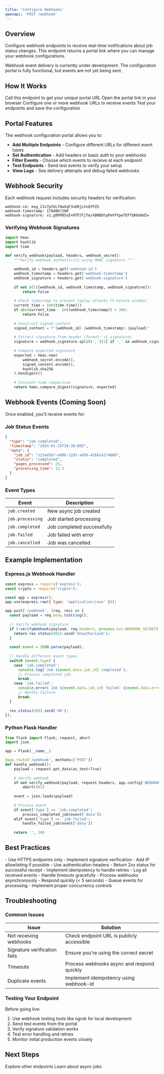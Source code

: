 ```yaml
---
title: 'Configure Webhooks'
openapi: 'POST /webhook'
---
```


## Overview

Configure webhook endpoints to receive real-time notifications about job status changes. This endpoint returns a portal link where you can manage your webhook configurations.

<Note>
  Webhook event delivery is currently under development. The configuration portal is fully functional, but events are not yet being sent.
</Note>

## How It Works

<Steps>
  <Step title="Request Portal Link">
    Call this endpoint to get your unique portal URL
  </Step>
  <Step title="Visit Portal">
    Open the portal link in your browser
  </Step>
  <Step title="Add Endpoints">
    Configure one or more webhook URLs to receive events
  </Step>
  <Step title="Test & Save">
    Test your endpoints and save the configuration
  </Step>
</Steps>

## Portal Features

The webhook configuration portal allows you to:

- **Add Multiple Endpoints** - Configure different URLs for different event types
- **Set Authentication** - Add headers or basic auth to your webhooks
- **Filter Events** - Choose which events to receive at each endpoint
- **Test Endpoints** - Send test events to verify your setup
- **View Logs** - See delivery attempts and debug failed webhooks

## Webhook Security

Each webhook request includes security headers for verification:

```
webhook-id: msg_2Jv7pYGL7UwXqF3v6RjLVxQYPZG
webhook-timestamp: 1704067200
webhook-signature: v1,g0hM9SsE+OTPJTjfm/kBRBOlqPmYFYpwTEFfQK6UHdI=
```

### Verifying Webhook Signatures

```python
import hmac
import hashlib
import time

def verify_webhook(payload, headers, webhook_secret):
    """Verify webhook authenticity using HMAC signature."""
    
    webhook_id = headers.get('webhook-id')
    webhook_timestamp = headers.get('webhook-timestamp')
    webhook_signature = headers.get('webhook-signature')
    
    if not all([webhook_id, webhook_timestamp, webhook_signature]):
        return False
    
    # Check timestamp to prevent replay attacks (5 minute window)
    current_time = int(time.time())
    if abs(current_time - int(webhook_timestamp)) > 300:
        return False
    
    # Construct signed content
    signed_content = f"{webhook_id}.{webhook_timestamp}.{payload}"
    
    # Extract signature from header (format: v1,signature)
    signature = webhook_signature.split(',')[1] if ',' in webhook_signature else webhook_signature
    
    # Compute expected signature
    expected = hmac.new(
        webhook_secret.encode(),
        signed_content.encode(),
        hashlib.sha256
    ).hexdigest()
    
    # Constant-time comparison
    return hmac.compare_digest(signature, expected)
```

## Webhook Events (Coming Soon)

Once enabled, you'll receive events for:

### Job Status Events

```json
{
  "type": "job.completed",
  "timestamp": "2024-01-15T10:30:00Z",
  "data": {
    "job_id": "123e4567-e89b-12d3-a456-426614174000",
    "status": "completed",
    "pages_processed": 25,
    "processing_time": 12.5
  }
}
```

### Event Types

| Event | Description |
|-------|-------------|
| `job.created` | New async job created |
| `job.processing` | Job started processing |
| `job.completed` | Job completed successfully |
| `job.failed` | Job failed with error |
| `job.cancelled` | Job was cancelled |

## Example Implementation

### Express.js Webhook Handler

```javascript
const express = require('express');
const crypto = require('crypto');

const app = express();
app.use(express.raw({ type: 'application/json' }));

app.post('/webhook', (req, res) => {
  const payload = req.body.toString();
  
  // Verify webhook signature
  if (!verifyWebhook(payload, req.headers, process.env.WEBHOOK_SECRET)) {
    return res.status(401).send('Unauthorized');
  }
  
  const event = JSON.parse(payload);
  
  // Handle different event types
  switch (event.type) {
    case 'job.completed':
      console.log(`Job ${event.data.job_id} completed`);
      // Process completed job
      break;
    case 'job.failed':
      console.error(`Job ${event.data.job_id} failed: ${event.data.error}`);
      // Handle failure
      break;
  }
  
  res.status(200).send('OK');
});
```

### Python Flask Handler

```python
from flask import Flask, request, abort
import json

app = Flask(__name__)

@app.route('/webhook', methods=['POST'])
def handle_webhook():
    payload = request.get_data(as_text=True)
    
    # Verify webhook
    if not verify_webhook(payload, request.headers, app.config['WEBHOOK_SECRET']):
        abort(401)
    
    event = json.loads(payload)
    
    # Process event
    if event['type'] == 'job.completed':
        process_completed_job(event['data'])
    elif event['type'] == 'job.failed':
        handle_failed_job(event['data'])
    
    return '', 200
```

## Best Practices

<AccordionGroup>
  <Accordion title="Endpoint Security">
    - Use HTTPS endpoints only
    - Implement signature verification
    - Add IP allowlisting if possible
    - Use authentication headers
  </Accordion>

  <Accordion title="Error Handling">
    - Return 2xx status for successful receipt
    - Implement idempotency to handle retries
    - Log all received events
    - Handle timeouts gracefully
  </Accordion>

  <Accordion title="Performance">
    - Process webhooks asynchronously
    - Respond quickly (< 5 seconds)
    - Queue events for processing
    - Implement proper concurrency controls
  </Accordion>
</AccordionGroup>

## Troubleshooting

### Common Issues

| Issue | Solution |
|-------|----------|
| Not receiving webhooks | Check endpoint URL is publicly accessible |
| Signature verification fails | Ensure you're using the correct secret |
| Timeouts | Process webhooks async and respond quickly |
| Duplicate events | Implement idempotency using webhook-id |

### Testing Your Endpoint

Before going live:

1. Use webhook testing tools like ngrok for local development
2. Send test events from the portal
3. Verify signature validation works
4. Test error handling and retries
5. Monitor initial production events closely

## Next Steps

<CardGroup cols={2}>
  <Card title="API Reference" icon="book" href="/api-reference/introduction">
    Explore other endpoints
  </Card>
  <Card title="Async Processing" icon="clock" href="/api-reference/endpoint/extract_async">
    Learn about async jobs
  </Card>
</CardGroup> 